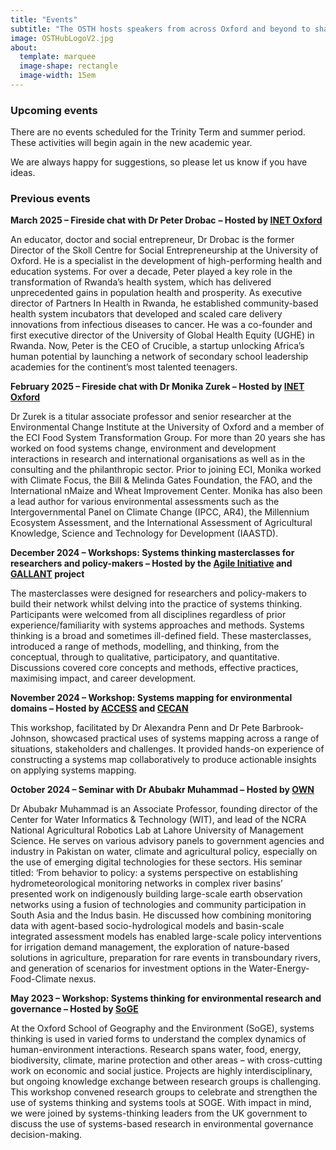```yaml
---
title: "Events"
subtitle: "The OSTH hosts speakers from across Oxford and beyond to share insights on the development and application of systems thinking methods. We also organise workshops and facilitated trainings."
image: OSTHubLogoV2.jpg
about:
  template: marquee
  image-shape: rectangle
  image-width: 15em
---
```


### Upcoming events

There are no events scheduled for the Trinity Term and summer period. These activities will begin again in the new academic year.

We are always happy for suggestions, so please let us know if you have ideas.

### Previous events

**March 2025 – Fireside chat with Dr Peter Drobac** **– Hosted by [INET Oxford](https://www.inet.ox.ac.uk/)**

An educator, doctor and social entrepreneur, Dr Drobac is the former Director of the Skoll Centre for Social Entrepreneurship at the University of Oxford. He is a specialist in the development of high-performing health and education systems. For over a decade, Peter played a key role in the transformation of Rwanda’s health system, which has delivered unprecedented gains in population health and prosperity. As executive director of Partners In Health in Rwanda, he established community-based health system incubators that developed and scaled care delivery innovations from infectious diseases to cancer. He was a co-founder and first executive director of the University of Global Health Equity (UGHE) in Rwanda. Now, Peter is the CEO of Crucible, a startup unlocking Africa's human potential by launching a network of secondary school leadership academies for the continent's most talented teenagers.

**February 2025 – Fireside chat with Dr Monika Zurek – Hosted by [INET Oxford](https://www.inet.ox.ac.uk/)**

Dr Zurek is a titular associate professor and senior researcher at the Environmental Change Institute at the University of Oxford and a member of the ECI Food System Transformation Group. For more than 20 years she has worked on food systems change, environment and development interactions in research and international organisations as well as in the consulting and the philanthropic sector. Prior to joining ECI, Monika worked with Climate Focus, the Bill & Melinda Gates Foundation, the FAO, and the International nMaize and Wheat Improvement Center. Monika has also been a lead author for various environmental assessments such as the Intergovernmental Panel on Climate Change (IPCC, AR4), the Millennium Ecosystem Assessment, and the International Assessment of Agricultural Knowledge, Science and Technology for Development (IAASTD).

**December 2024 – Workshops: Systems thinking masterclasses for researchers and policy-makers – Hosted by the [Agile Initiative](https://www.agile-initiative.ox.ac.uk/) and [GALLANT](https://www.gla.ac.uk/schools/education/research/fromlocaltoglobalresearch/researchprojects/gallant/) project**

The masterclasses were designed for researchers and policy-makers to build their network whilst delving into the practice of systems thinking. Participants were welcomed from all disciplines regardless of prior experience/familiarity with systems approaches and methods. Systems thinking is a broad and sometimes ill-defined field. These masterclasses, introduced a range of methods, modelling, and thinking, from the conceptual, through to qualitative, participatory, and quantitative. Discussions covered core concepts and methods, effective practices, maximising impact, and career development. 

**November 2024 – Workshop: Systems mapping for environmental domains – Hosted by [ACCESS](https://accessnetwork.uk/) and [CECAN](https://www.cecan.ac.uk/welcome/)**

This workshop, facilitated by Dr Alexandra Penn and Dr Pete Barbrook-Johnson, showcased practical uses of systems mapping across a range of situations, stakeholders and challenges. It provided hands-on experience of constructing a systems map collaboratively to produce actionable insights on applying systems mapping.

**October 2024 – Seminar with Dr Abubakr Muhammad – Hosted by [OWN](https://www.water.ox.ac.uk/home)**

Dr Abubakr Muhammad is an Associate Professor, founding director of the Center for Water Informatics & Technology (WIT), and lead of the NCRA National Agricultural Robotics Lab at Lahore University of Management Science. He serves on various advisory panels to government agencies and industry in Pakistan on water, climate and agricultural policy, especially on the use of emerging digital technologies for these sectors. His seminar titled: 'From behavior to policy: a systems perspective on establishing hydrometeorological monitoring networks in complex river basins' presented work on indigenously building large-scale earth observation networks using a fusion of technologies and community participation in South Asia and the Indus basin. He discussed how combining monitoring data with agent-based socio-hydrological models and basin-scale integrated assessment models has enabled large-scale policy interventions for irrigation demand management, the exploration of nature-based solutions in agriculture, preparation for rare events in transboundary rivers, and generation of scenarios for investment options in the Water-Energy-Food-Climate nexus.

**May 2023 – Workshop: Systems thinking for environmental research and governance – Hosted by [SoGE](https://www.geog.ox.ac.uk/)**

At the Oxford School of Geography and the Environment (SoGE), systems thinking is used in varied forms to understand the complex dynamics of human-environment interactions. Research spans water, food, energy, biodiversity, climate, marine protection and other areas – with cross-cutting work on economic and social justice. Projects are highly interdisciplinary, but ongoing knowledge exchange between research groups is challenging. This workshop convened research groups to celebrate and strengthen the use of systems thinking and systems tools at SOGE. With impact in mind, we were joined by systems-thinking leaders from the UK government to discuss the use of systems-based research in environmental governance decision-making.
